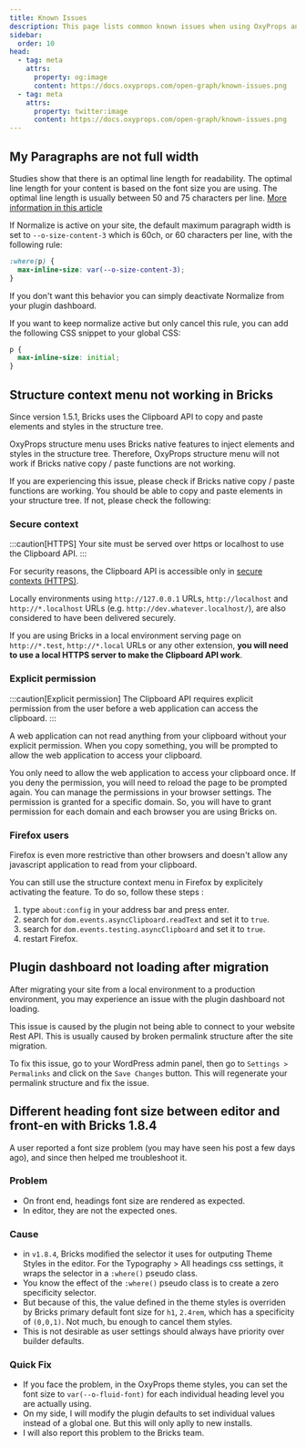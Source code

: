 ```yaml
---
title: Known Issues
description: This page lists common known issues when using OxyProps and the way to solve them.
sidebar:
  order: 10
head:
  - tag: meta
    attrs:
      property: og:image
      content: https://docs.oxyprops.com/open-graph/known-issues.png
  - tag: meta
    attrs:
      property: twitter:image
      content: https://docs.oxyprops.com/open-graph/known-issues.png
---
```


## My Paragraphs are not full width

Studies show that there is an optimal line length for readability. The optimal line length for your content is based on the font size you are using. The optimal line length is usually between 50 and 75 characters per line. [More information in this article](https://baymard.com/blog/line-length-readability)

If Normalize is active on your site, the default maximum paragraph width is set to `--o-size-content-3` which is 60ch, or 60 characters per line, with the following rule:

```css title="oxyprops-normalize.css"
:where(p) {
  max-inline-size: var(--o-size-content-3);
}
```

If you don't want this behavior you can simply deactivate Normalize from your plugin dashboard.

If you want to keep normalize active but only cancel this rule, you can add the following CSS snippet to your global CSS:

```css title="Insert this snippet in your global CSS"
p {
  max-inline-size: initial;
}
```



## Structure context menu not working in Bricks

Since version 1.5.1, Bricks uses the Clipboard API to copy and paste elements and styles in the structure tree.

OxyProps structure menu uses Bricks native features to inject elements and styles in the structure tree. Therefore, OxyProps structure menu will not work if Bricks native copy / paste functions are not working.

If you are experiencing this issue, please check if Bricks native copy / paste functions are working. You should be able to copy and paste elements in your structure tree. If not, please check the following:

### Secure context

:::caution[HTTPS]
Your site must be served over https or localhost to use the Clipboard API.
:::

For security reasons, the Clipboard API is accessible only in [secure contexts (HTTPS)](https://developer.mozilla.org/en-US/docs/Web/Security/Secure_Contexts).

Locally environments using `http://127.0.0.1` URLs, `http://localhost` and `http://*.localhost` URLs (e.g. `http://dev.whatever.localhost/`), are also considered to have been delivered securely.

If you are using Bricks in a local environment serving page on `http://*.test`, `http://*.local` URLs or any other extension, **you will need to use a local HTTPS server to make the Clipboard API work**.



### Explicit permission

:::caution[Explicit permission]
The Clipboard API requires explicit permission from the user before a web application can access the clipboard.
:::

A web application can not read anything from your clipboard without your explicit permission. When you copy something, you will be prompted to allow the web application to access your clipboard.

You only need to allow the web application to access your clipboard once. If you deny the permission, you will need to reload the page to be prompted again. You can manage the permissions in your browser settings. The permission is granted for a specific domain. So, you will have to grant permission for each domain and each browser you are using Bricks on.



### Firefox users

Firefox is even more restrictive than other browsers and doesn't allow any javascript application to read from your clipboard.

You can still use the structure context menu in Firefox by explicitely activating the feature. To do so, follow these steps :

1. type `about:config` in your address bar and press enter.
2. search for `dom.events.asyncClipboard.readText` and set it to `true`.
3. search for `dom.events.testing.asyncClipboard` and set it to `true`.
4. restart Firefox.



## Plugin dashboard not loading after migration

After migrating your site from a local environment to a production environment, you may experience an issue with the plugin dashboard not loading.

This issue is caused by the plugin not being able to connect to your website Rest API. This is usually caused by broken permalink structure after the site migration.

To fix this issue, go to your WordPress admin panel, then go to `Settings > Permalinks` and click on the `Save Changes` button. This will regenerate your permalink structure and fix the issue.



## Different heading font size between editor and front-en with Bricks 1.8.4
A user reported a font size problem (you may have seen his post a few days ago), and since then helped me troubleshoot it.

### Problem
- On front end, headings font size are rendered as expected.
- In editor, they are not the expected ones.

### Cause
- in `v1.8.4`, Bricks modified the selector it uses for outputing Theme Styles in the editor. For the Typography > All headings css settings, it wraps the selector in a `:where()` pseudo class.
- You know the effect of the `:where()` pseudo class is to create a zero specificity selector.
- But because of this, the value defined in the theme styles is overriden by Bricks primary default font size for `h1`, `2.4rem`, which has a specificity of `(0,0,1)`. Not much, bu enough to cancel them styles.
- This is not desirable as user settings should always have priority over builder defaults.

### Quick Fix
- If you face the problem, in the OxyProps theme styles, you can set the font size to `var(--o-fluid-font)` for each individual heading level you are actually using.
- On my side, I will modify the plugin defaults to set individual values instead of a global one. But this will only aplly to new installs.
- I will also report this problem to the Bricks team.


